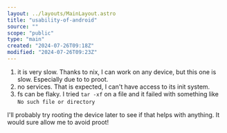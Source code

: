 ```yaml
---
layout: ../layouts/MainLayout.astro
title: "usability-of-android"
source: ""
scope: "public"
type: "main"
created: "2024-07-26T09:18Z"
modified: "2024-07-26T09:23Z"
---
```


1. it is very slow. Thanks to nix, I can work on any device, but this one is slow. Especially due to to proot.
2. no services. That is expected, I can't have access to its init system.
3. fs can be flaky. I tried `tar -xf` on a file and it failed with something like `No such file or directory`

I'll probably try rooting the device later to see if that helps with anything. It would sure allow me to avoid proot!